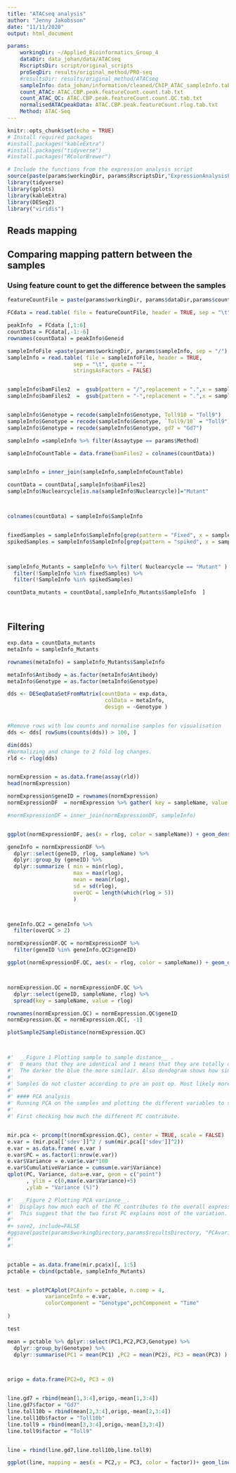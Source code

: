 ```yaml
---
title: "ATACseq analysis"
author: "Jenny Jakobsson"
date: "11/11/2020"
output: html_document

params:
    workingDir: ~/Applied_Bioinformatics_Group_4
    dataDir: data_johan/data/ATACseq
    RscriptsDir: script/original_scripts
    proSeqDir: results/original_method/PRO-seq
    #resultsDir: results/original_method/ATACseq
    sampleInfo: data_johan/information/cleaned/ChIP_ATAC_sampleInfo.tab.txt
    count_ATAC: ATAC.CBP.peak.featureCount.count.tab.txt
    count_ATAC_QC: ATAC.CBP.peak.featureCount.count.QC.tab.txt
    normalisedATACpeakData: ATAC.CBP.peak.featureCount.rlog.tab.txt
    Method: ATAC-Seq
---
```


```r
knitr::opts_chunk$set(echo = TRUE)
# Install required packages
#install.packages("kableExtra")
#install.packages("tidyverse")
#install.packages("RColorBrewer")

# Include the functions from the expression analysis script
source(paste(params$workingDir, params$RscriptsDir,"ExpressionAnalysisFunctions.r", sep = "/"))
library(tidyverse)
library(gplots)
library(kableExtra)
library(DESeq2)
library("viridis")
```

## Reads mapping


## Comparing mapping pattern between the samples

### Using feature count to get the difference between the samples

```r
featureCountFile = paste(params$workingDir, params$dataDir,params$count_ATAC, sep = "/")

FCdata = read.table( file = featureCountFile, header = TRUE, sep = "\t", quote = "", stringsAsFactors = FALSE)

peakInfo  = FCdata [,1:6]
countData = FCdata[,-1:-6]
rownames(countData) = peakInfo$Geneid

```



```r

sampleInfoFile =paste(params$workingDir, params$sampleInfo, sep = "/")
sampleInfo = read.table( file = sampleInfoFile, header = TRUE, 
                     sep = "\t", quote = "",  
                     stringsAsFactors = FALSE)


sampleInfo$bamFiles2  =  gsub(pattern = "/",replacement = ".",x = sampleInfo$bamFiles)
sampleInfo$bamFiles2  =  gsub(pattern = "-",replacement = ".",x = sampleInfo$bamFiles2)


sampleInfo$Genotype = recode(sampleInfo$Genotype, Toll910 = "Toll9")
sampleInfo$Genotype = recode(sampleInfo$Genotype, `Toll9/10` = "Toll9")
sampleInfo$Genotype = recode(sampleInfo$Genotype, gd7 = "Gd7")

sampleInfo =sampleInfo %>% filter(Assaytype == params$Method) 

sampleInfoCountTable = data.frame(bamFiles2 = colnames(countData))


sampleInfo = inner_join(sampleInfo,sampleInfoCountTable)

countData = countData[,sampleInfo$bamFiles2]
sampleInfo$Nuclearcycle[is.na(sampleInfo$Nuclearcycle)]="Mutant"



colnames(countData) = sampleInfo$SampleInfo


fixedSamples = sampleInfo$SampleInfo[grep(pattern = "Fixed", x = sampleInfo$SampleInfo)]
spikedSamples = sampleInfo$SampleInfo[grep(pattern = "spiked", x = sampleInfo$SampleInfo)]



sampleInfo_Mutants = sampleInfo %>% filter( Nuclearcycle == "Mutant" ) %>%
  filter(!SampleInfo %in% fixedSamples) %>%
  filter(!SampleInfo %in% spikedSamples)

countData_mutants = countData[,sampleInfo_Mutants$SampleInfo  ]




```






## Filtering

```r

exp.data = countData_mutants
metaInfo = sampleInfo_Mutants

rownames(metaInfo) = sampleInfo_Mutants$SampleInfo

metaInfo$Antibody = as.factor(metaInfo$Antibody)
metaInfo$Genotype = as.factor(metaInfo$Genotype)

dds <- DESeqDataSetFromMatrix(countData = exp.data,
                               colData = metaInfo,
                               design = ~Genotype )


#Remove rows with low counts and normalise samples for visualisation
dds <- dds[ rowSums(counts(dds)) > 100, ]

dim(dds)
#Normalizing and change to 2 fold log changes. 
rld <- rlog(dds)


normExpression = as.data.frame(assay(rld))
head(normExpression)

normExpression$geneID = rownames(normExpression)
normExpressionDF  = normExpression %>% gather( key = sampleName, value = rlog, -geneID)

#normExpressionDF = inner_join(normExpressionDF, sampleInfo)


ggplot(normExpressionDF, aes(x = rlog, color = sampleName)) + geom_density()

geneInfo = normExpressionDF %>% 
  dplyr::select(geneID, rlog, sampleName) %>% 
  dplyr::group_by (geneID) %>%
  dplyr::summarize ( min = min(rlog), 
                     max = max(rlog), 
                     mean = mean(rlog), 
                     sd = sd(rlog), 
                     overQC = length(which(rlog > 5))
                     ) 



geneInfo.QC2 = geneInfo %>% 
  filter(overQC > 2)

normExpressionDF.QC = normExpressionDF %>%
  filter(geneID %in% geneInfo.QC2$geneID)

ggplot(normExpressionDF.QC, aes(x = rlog, color = sampleName)) + geom_density()



normExpression.QC = normExpressionDF.QC %>%
  dplyr::select(geneID, sampleName, rlog) %>% 
  spread(key = sampleName, value = rlog)

rownames(normExpression.QC) = normExpression.QC$geneID
normExpression.QC = normExpression.QC[, -1]


```



```r

plotSample2SampleDistance(normExpression.QC)



#'  __Figure 1 Plotting sample to sample distance__ . 
#'  0 means that they are identical and 1 means that they are totally different.  
#'  The darker the blue the more similair. Also dendogram shows how similair they are. 
#' 
#' Samples do not cluster according to pre an post op. Most likely more due to difference in mapping (technical problem)
#' 
#' #### PCA analysis
#' Running PCA on the samples and plotting the different variables to see which of the parameterrs that fit the different components the best.
#' 
#' First checking how much the different PC contribute. 


mir.pca <- prcomp(t(normExpression.QC), center = TRUE, scale = FALSE) 
e.var = (mir.pca[['sdev']]^2 / sum(mir.pca[['sdev']]^2))
e.var = as.data.frame( e.var )
e.var$PC = as.factor(1:nrow(e.var)) 
e.var$Variance = e.var$e.var*100
e.var$CumulativeVariance = cumsum(e.var$Variance)
qplot(PC, Variance, data=e.var, geom = c("point")
      , ylim = c(0,max(e.var$Variance)+5) 
      ,ylab = "Variance (%)")

#'  __Figure 2 Plotting PCA variance__.  
#'  Displays how much each of the PC contributes to the overall expression.    
#'  This suggest that the two first PC explains most of the variation.
#'
#+ save2, include=FALSE
#ggsave(paste(params$workingDirectory,params$resultsDirectory, "PCAvariance.png", sep = "/"))
#'
#'


pctable = as.data.frame(mir.pca$x)[, 1:5]
pctable = cbind(pctable, sampleInfo_Mutants)


test  = plotPCAplot(PCAinfo = pctable, n.comp = 4,
            varianceInfo = e.var, 
            colorComponent = "Genotype",pchComponent = "Time"
              
)

test

mean = pctable %>% dplyr::select(PC1,PC2,PC3,Genotype) %>%
  dplyr::group_by(Genotype) %>%
  dplyr::summarise(PC1 = mean(PC1) ,PC2 = mean(PC2), PC3 = mean(PC3) )



origo = data.frame(PC2=0, PC3 = 0)


line.gd7 = rbind(mean[1,3:4],origo,-mean[1,3:4])
line.gd7$factor = "Gd7"
line.toll10b = rbind(mean[2,3:4],origo,-mean[2,3:4])
line.toll10b$factor = "Toll10b"
line.toll9 = rbind(mean[3,3:4],origo,-mean[3,3:4])
line.toll9$factor = "Toll9"


line = rbind(line.gd7,line.toll10b,line.toll9)

ggplot(line, mapping = aes(x = PC2,y = PC3, color = factor))+ geom_line() + geom_point(data = pctable,  mapping = aes(x = PC2,y = PC3, color = Genotype, shape = Time))




```

<!-- ### Print ATAC data to file  -->

<!-- ```{r save the files ,message=FALSE ,warning = FALSE} -->



<!-- ## Saving sampleInfo File -->

<!-- sampleInfoFile = paste(params$workingDir, params$dataDir,"ATAC.sampleInfo.QC.tab.txt", sep = "/") -->

<!-- write.table(x = sampleInfo_Mutants,  -->
<!--             file = sampleInfoFile, -->
<!--             quote = F, -->
<!--             sep =  "\t", -->
<!--             row.names = F, -->
<!--             col.names = T -->
<!--             ) -->





<!-- ## Saving peakInfo File -->

<!-- peakInfo_QC = peakInfo %>%  -->
<!--   dplyr::rename(geneID = Geneid) %>%  -->
<!--   inner_join( geneInfo.QC2) -->

<!-- peakTableFile = paste(params$workingDir, params$resultsDir,"ATAC.CBP.peaks.QC.tab.txt", sep = "/") -->


<!-- write.table(x = peakInfo_QC,  -->
<!--             file = peakTableFile, -->
<!--             quote = F, -->
<!--             sep =  "\t", -->
<!--             row.names = F, -->
<!--             col.names = T -->
<!-- ) -->




<!-- count_ATAC_QC_File = paste(params$workingDir, params$resultsDir, -->
<!--                          paste(params$count_ATAC_QC, sep = "."), sep = "/") -->



<!-- countData.QC = countData_mutants[peakInfo_QC$geneID, -->
<!--                                  sampleInfo_Mutants$SampleInfo -->
<!--                                  ] -->



<!-- write.table(x = countData.QC,  -->
<!--             file = count_ATAC_QC_File, -->
<!--             quote = F, -->
<!--             sep =  "\t", -->
<!--             row.names = T, -->
<!--             col.names = T -->
<!--             ) -->




<!-- ## Saving normalised count file -->
<!-- NormalisedCountFile = paste(params$workingDir, params$r, -->
<!--                          paste(params$normalisedATACpeakData, sep = "."), sep = "/") -->

<!-- normExpression.QC = normExpression[peakInfo_QC$geneID, -->
<!--                                  sampleInfo_Mutants$SampleInfo -->
<!--                                  ] -->

<!-- write.table(x = normExpression.QC, file = NormalisedCountFile, -->
<!--                   quote = F, sep = "\t", col.names = T, row.names = T)  -->

<!-- ``` -->

